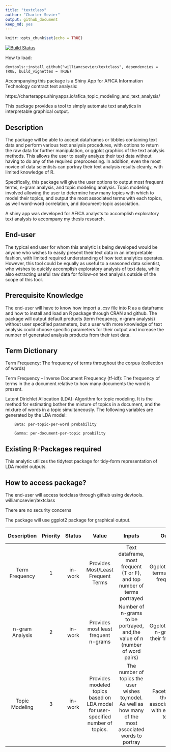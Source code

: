 ```yaml
---
title: "textclass"
author: "Charter Sevier"
output: github_document
keep_md: yes
---
```


```r
knitr::opts_chunk$set(echo = TRUE)
```

[![Build Status](https://travis-ci.org/williamcsevier/textclass.svg?branch=master)](https://travis-ci.org/williamcsevier/textclass)

How to load:

`devtools::install_github("williamcsevier/textclass", dependencies = TRUE, build_vignettes = TRUE)`

Accompanying this package is a Shiny App for AFICA Information Technology contract text analysis:

https://charterapps.shinyapps.io/afica_topic_modeling_and_text_analysis/


This package provides a tool to simply automate text analytics in interpretable graphical output.

## Description

The package will be able to accept dataframes or tibbles containing text data and perform various text analysis procedures, with options to return the raw data for further manipulation, or ggplot graphics of the text analysis methods. This allows the user to easily analyze their text data without having to do any of the required preprocessing. In addition, even the most novice of data scientists can portray their text analysis results cleanly, with limited knowledge of R. 

Specifically, this package will give the user options to output most frequent terms, n-gram analysis, and topic modeling analysis. Topic modeling involved allowing the user to determine how many topics with which to model their topics, and output the most associated terms with each topics, as well word-word correlation, and document-topic association. 

A shiny app was developed for AFICA analysts to accomplish exploratory text analysis to accompany my thesis research. 

## End-user

The typical end user for whom this analytic is being developed would be anyone who wishes to easily present their text data in an interpretable fashion, with limited required understanding of how text analytics operates. However, this tool could be equally as useful to a seasoned data scientist, who wishes to quickly accomplish exploratory analysis of text data, while also extracting useful raw data for follow-on text analysis outside of the scope of this tool. 

## Prerequisite Knowledge

The end-user will have to know how import a .csv file into R as a dataframe and how to install and load an R package through CRAN and github. The package will output default products (term frequency, n-gram analysis) without user specified parameters, but a user with more knowledge of text analysis could choose specific parameters for their output and increase the number of generated analysis products from their text data. 

## Term Dictionary
Term Frequency: The frequency of terms throughout the corpus (collection of words)

Term Frequency – Inverse Document Frequency (tf-idf): The frequency of terms in the a document relative to how many documents the word is present.

Latent Dirichlet Allocation (LDA): Algorithm for topic modeling. It is the method for estimating bother the mixture of topics in a document, and the mixture of words in a topic simultaneously. The following variables are generated by the LDA model:

		Beta: per-topic-per-word probability
		
		Gamma: per-document-per-topic proability

## Existing R-Packages required

This analytic utilizes the tidytext package for tidy-form representation of LDA model outputs. 

## How to access package?

The end-user will access textclass through github using devtools. williamcsevier/textclass

There are no security concerns

The package will use ggplot2 package for graphical output.

|   Description   | Priority |  Status |                                      Value                                      |                                                   Inputs                                                   |                               Outputs                              |                                      Application                                      | Achievable? | Current Version? |
|:---------------:|:--------:|:-------:|:-------------------------------------------------------------------------------:|:----------------------------------------------------------------------------------------------------------:|:------------------------------------------------------------------:|:-------------------------------------------------------------------------------------:|:-----------:|:----------------:|
| Term Frequency  | 1        | in-work | Provides Most/Least Frequent Terms                                              | Text dataframe, most frequent (T or F), and top number of terms portrayed                                  | Ggplot bar plot of terms and their frequencies                     | Analysis of most frequent terms in corpus                                             | Yes         | Yes              |
| n-gram Analysis | 2        | in-work | Provides most least frequent n-grams                                            | Number of n-grams to be portrayed, and,the value of n (number of word pairs)                               | Ggplot bar plot of n-grams and their frequencies                   | Analysis of frequencies in which words are used in conjunction.                       | Yes         | Yes              |
| Topic Modeling  | 3        | in-work | Provides modeled topics based on LDA model for user-specified number of topics. | The number of topics the user wishes to,model. As well as how many of the most associated words to portray | Facet ggplot of the most associated,words with each of the topics. | Facilitate interpretation of the modeled topics based on their most associated words. | Yes         | Yes              |
